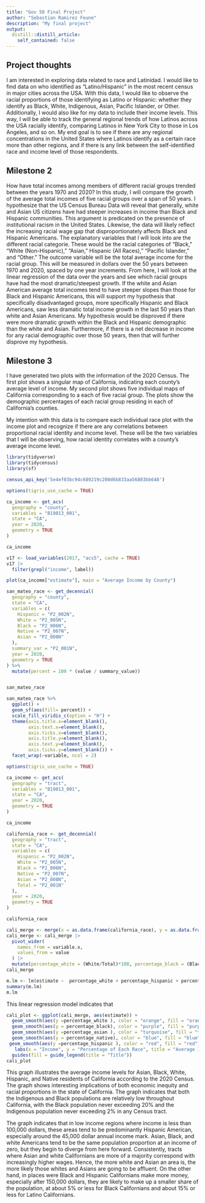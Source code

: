 ```yaml
---
title: "Gov 50 Final Project"
author: "Sebastian Ramirez Feune"
description: "My final project"
output:
  distill::distill_article:
    self_contained: false
---
```



## Project thoughts

I am interested in exploring data related to race and Latinidad. I would like to find data on who identified as "Latino/Hispanic" in the most recent census in major cities across the USA. With this data, I would like to observe the racial proportions of those identifying as Latino or Hispanic: whether they identify as Black, White, Indigenous, Asian, Pacific Islander, or Other. Additionally, I would also like for my data to include their income levels. This way, I will be able to track the general regional trends of how Latinos across the USA racially identify, comparing Latinos in New York City to those in Los Angeles, and so on. My end goal is to see if there are any regional concentrations in the United States where Latinos identify as a certain race more than other regions, and if there is any link between the self-identified race and income level of those respondents. 

## Milestone 2
How have total incomes among members of different racial groups trended between the years 1970 and 2020? In this study, I will compare the growth of the average total incomes of five racial groups over a span of 50 years. I hypothesize that the US Census Bureau Data will reveal that generally, white and Asian US citizens have had steeper increases in income than Black and Hispanic communities. This argument is predicated on the presence of institutional racism in the United States. Likewise, the data will likely reflect the increasing racial wage gap that disproportionately affects Black and Hispanic Americans. The explanatory variables that I will look into are the different racial categorie. These would be the racial categories of “Black,” “White (Non-Hispanic),” “Asian,” Hispanic (All Races),” “Pacific Islander,” and “Other.” The outcome variable will be the total average income for the racial group. This will be measured in dollars over the 50 years between 1970 and 2020, spaced by one year increments. From here, I will look at the linear regression of the data over the years and see which racial groups have had the most dramatic/steepest growth. If the white and Asian American average total incomes tend to have steeper slopes than those for Black and Hispanic Americans, this will support my hypothesis that specifically disadvantaged groups, more specifically Hispanic and Black Americans, saw less dramatic total income growth in the last 50 years than white and Asian Americans. My hypothesis would be disproved if there were more dramatic growth within the Black and Hispanic demographic than the white and Asian. Furthermore, if there is a net decrease in income for any racial demographic over those 50 years, then that will further disprove my hypothesis. 


## Milestone 3

I have generated two plots with the information of the 2020 Census. The first plot shows a singular map of California, indicating each county's average level of income. My second plot shows five individual maps of California corresponding to a each of five racial group. The plots show the demographic percentages of each racial group residing in each of California's counties. 

My intention with this data is to compare each individual race plot with the income plot and recognize if there are any correlations between proportional racial identity and income level. These will be the two variables that I will be observing, how racial identity correlates with a county's average income level.

```r

library(tidyverse)
library(tidycensus)
library(sf)

census_api_key('5e4ef03bc94c689219c200d6b833aa56803bb648')
```

```r
options(tigris_use_cache = TRUE)

ca_income <- get_acs(
  geography = "county", 
  variables = "B19013_001",
  state = "CA", 
  year = 2020,
  geometry = TRUE
)

ca_income

```
```r
v17 <- load_variables(2017, "acs5", cache = TRUE)
v17 |>
  filter(grepl("income", label))
```


```r
plot(ca_income["estimate"], main = "Average Income by County")
```


```r
san_mateo_race <- get_decennial(
  geography = "county", 
  state = "CA", 
  variables = c(
    Hispanic = "P2_002N",
    White = "P2_005N",
    Black = "P2_006N",
    Native = "P2_007N",
    Asian = "P2_008N"
  ),
  summary_var = "P2_001N",
  year = 2020,
  geometry = TRUE
) %>%
  mutate(percent = 100 * (value / summary_value))


san_mateo_race
```


```r
san_mateo_race %>%
  ggplot() +  
  geom_sf(aes(fill= percent)) +  
  scale_fill_viridis_c(option = "H") +  
  theme(axis.title.x=element_blank(),
        axis.text.x=element_blank(),
        axis.ticks.x=element_blank(), 
        axis.title.y=element_blank(),
        axis.text.y=element_blank(),
        axis.ticks.y=element_blank()) +
  facet_wrap(~variable, ncol = 2)
```

```r
options(tigris_use_cache = TRUE)

ca_income <- get_acs(
  geography = "tract", 
  variables = "B19013_001",
  state = "CA", 
  year = 2020,
  geometry = TRUE
)

ca_income

california_race <- get_decennial(
  geography = "tract", 
  state = "CA", 
  variables = c(
    Hispanic = "P2_002N",
    White = "P2_005N",
    Black = "P2_006N",
    Native = "P2_007N",
    Asian = "P2_008N",
    Total = "P2_001N"
  ),
  year = 2020,
  geometry = TRUE
)

california_race
```




```r
cali_merge <- merge(x = as.data.frame(california_race), y = as.data.frame(ca_income), by.x = "GEOID", by.y = "GEOID")
cali_merge <- cali_merge |>
  pivot_wider(
    names_from = variable.x, 
    values_from = value
  ) |>
  mutate(percentage_white = (White/Total)*100, percentage_black = (Black/Total)*100, percentage_hispanic = (Hispanic/Total)*100, percentage_asian = (Asian/Total)*100, percentage_native = (Native/Total)*100)
cali_merge
```



```r
m.lm <- lm(estimate ~  percentage_white + percentage_hispanic + percentage_black + percentage_asian, data = cali_merge)
summary(m.lm)
m.lm

```

This linear regression model indicates that 


```r
cali_plot <- ggplot(cali_merge, aes(estimate)) + 
  geom_smooth(aes(y =percentage_white ), color = "orange", fill = "orange") + 
  geom_smooth(aes(y = percentage_black), color = "purple", fill = "purple") + 
  geom_smooth(aes(y =percentage_asian ), color = "turquoise", fill = "turquoise") + 
  geom_smooth(aes(y = percentage_native), color = "blue", fill = "blue")+
 geom_smooth(aes(y =percentage_hispanic ), color = "red", fill = "red") +
   labs(x = "Income", y = "Percentage of Each Race", title = "Average Income per Population Percentage Based on Race") + 
  guides(fill = guide_legend(title = "Title"))
cali_plot
```


This graph illustrates the average income levels for Asian, Black, White, Hispanic, and Native residents of California according to the 2020 Census. The graph shows interesting implications of both economic inequity and racial proportions in the state of California. The graph indicates that both the Indigenous and Black populations are relatively low throughout California, with the Black population never exceeding 20% and the Indigenous population never exceeding 2% in any Census tract. 

The graph indicates that in low income regions where income is less than 100,000 dollars, these areas tend to be predominantly Hispanic American, especially around the 45,000 dollar annual income mark. Asian, Black, and white Americans tend to be the same population proportion at an income of zero, but they begin to diverge from here forward. Consistently, tracts where Asian and white Californians are more of a majority correspond with increasingly higher wages. Hence, the more white and Asian an area is, the more likely those whites and Asians are going to be affluent. On the other hand, in places were Black and Hispanic Californians make more money, especially after 150,000 dollars, they are likely to make up a smaller share of the population, at about 5% or less for Black Californians and about 15% or less for Latino Californians.

